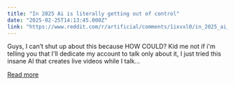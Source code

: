 ```yaml
---
title: "In 2025 Ai is literally getting out of control"
date: "2025-02-25T14:13:45.000Z"
link: "https://www.reddit.com/r/artificial/comments/1ixvxl0/in_2025_ai_is_literally_getting_out_of_control/"
---
```


Guys, I can’t shut up about this because HOW COULD? Kid me not if i'm telling you that I'll dedicate my account to talk only about it, I just tried this insane AI that creates live videos while I talk...

[Read more](https://www.reddit.com/r/artificial/comments/1ixvxl0/in_2025_ai_is_literally_getting_out_of_control/)
